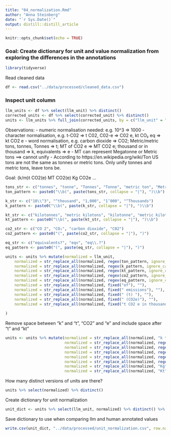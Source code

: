 ```yaml
---
title: "04_normalization.Rmd"
author: "Anna Steinberg"
date: "`r Sys.Date()`"
output: distill::distill_article
---
```


```r
knitr::opts_chunk$set(echo = TRUE)
```

### Goal: Create dictionary for unit and value normalization from exploring the differences in the annotations

```r
library(tidyverse)
```

Read cleaned data
```r
df <- read.csv("../data/processed/cleaned_data.csv")
```

### Inspect unit column

```r
llm_units <- df %>% select(llm_unit) %>% distinct()
corrected_units <- df %>% select(corrected_unit) %>% distinct()
units <- llm_units %>% full_join(corrected_units, by = c("llm_unit" = "corrected_unit"))
```

Observations:
- numeric normalisation needed: e.g. 10^3 => 1000
- character normalisation, e.g. t-C02 => t C02, C02-e => C02 e, kt CO₂ eq => kt CO2 e
- word normalisation, e.g. carbon dioxide => CO2; Metric/metric tons, tonnes, Tonnes => t; MT of CO2 e => MT CO2 e; thousand or in thousand => k, equivalents => e
- MT can represent Megatonne or Metric tons ==> cannot unify
- Aссording to https://en.wikipedia.org/wiki/Ton US tons are not the same as tonnes or metric tons. Only unify tonnes and metric tons, leave tons be.

Goal:
(k/m)t CO2(e)
MT CO2(e)
Kg CO2e
...


```r
tons_str <- c("tonnes", "tonne", "Tonnes", "Tonne", "metric ton", "Metric ton", "Metric tons", "metric tons", "metric tonnes", "Metric tonnes", "metric t")
ton_pattern <- paste0("\\b(", paste(tons_str, collapse = "|"), ")\\b")

k_str <- c("10\\^3", "^thousand", "1,000", "1’000", "^Thousands")
k_pattern <- paste0("\\b(", paste(k_str, collapse = "|"), ")\\b")

kt_str <- c("kilotonnes", "metric kilotons", "kilotonne", "metric kiloton")
kt_pattern <- paste0("\\b(", paste(kt_str, collapse = "|"), ")\\b")

co2_str <- c("CO 2", "CO₂", "carbon dioxide", "C02")
co2_pattern <- paste0("(", paste(co2_str, collapse = "|"), ")")

eq_str <- c("equivalents?", "eqv", "eq\\.?")
eq_pattern <- paste0("(", paste(eq_str, collapse = "|"), ")")

units <- units %>% mutate(normalized = llm_unit,
    normalized = str_replace_all(normalized, regex(ton_pattern, ignore_case = TRUE), "t"),
    normalized = str_replace_all(normalized, regex(k_pattern, ignore_case = TRUE), "k"),
    normalized = str_replace_all(normalized, regex(kt_pattern, ignore_case = TRUE), "kt"),
    normalized = str_replace_all(normalized, regex(co2_pattern, ignore_case = TRUE), "CO2"),
    normalized = str_replace_all(normalized, regex(eq_pattern, ignore_case = TRUE), "e"),
    normalized = str_replace_all(normalized, fixed("of"), ""), 
    normalized = str_replace_all(normalized, fixed(" emissions"), ""),
    normalized = str_replace_all(normalized, fixed(" (t) "), ""),
    normalized = str_replace_all(normalized, fixed(" (CO2e)"), ""),
    normalized = str_replace_all(normalized, fixed("t CO2 e in thousands"), "kt CO2e"),
    
)


```

Remove space between "k" and "t", "CO2" and "e" and include space after "t" and "kt"
```r

units <- units %>% mutate(normalized = str_replace_all(normalized, "k t", "kt"),
                          normalized = str_replace_all(normalized, regex("(CO2 e|CO2-e)"), "CO2e"),
                          normalized = str_replace_all(normalized, regex("(-CO2|  CO2)"), " CO2"),
                          normalized = str_replace_all(normalized, regex("ktCO2e", ignore_case = TRUE), "kt CO2e"),
                          normalized = str_replace_all(normalized, regex("(MTCO2e|MT  CO2e)"), "MT CO2e"),
                          normalized = str_replace_all(normalized, regex("(tCO2e|t  CO2e)"), "t CO2e"),
                          normalized = str_replace_all(normalized, "Kg", "kg"),
                          normalized = str_replace_all(normalized, "Kt", "kt"))


```

How many distinct versions of units are there?

```r
units %>% select(normalized) %>% distinct()
```

Create dictionary for unit normalization
```r
unit_dict <- units %>% select(llm_unit, normalized) %>% distinct() %>% rename(unit = llm_unit, normalized_unit = normalized)
```

Save dictionary to use when comparing llm and human annotated values
```r
write.csv(unit_dict, "../data/processed/unit_normalization.csv", row.names = FALSE)
```

